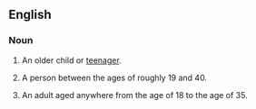 ==English==

===Noun===
{{en-noun|sg=[[young]] [[adult]]}}
{{wikipedia}}
# An older child or [[teenager]].
# {{psychology}} A person between the ages of roughly 19 and 40.
# An adult aged anywhere from the age of 18 to the age of 35.